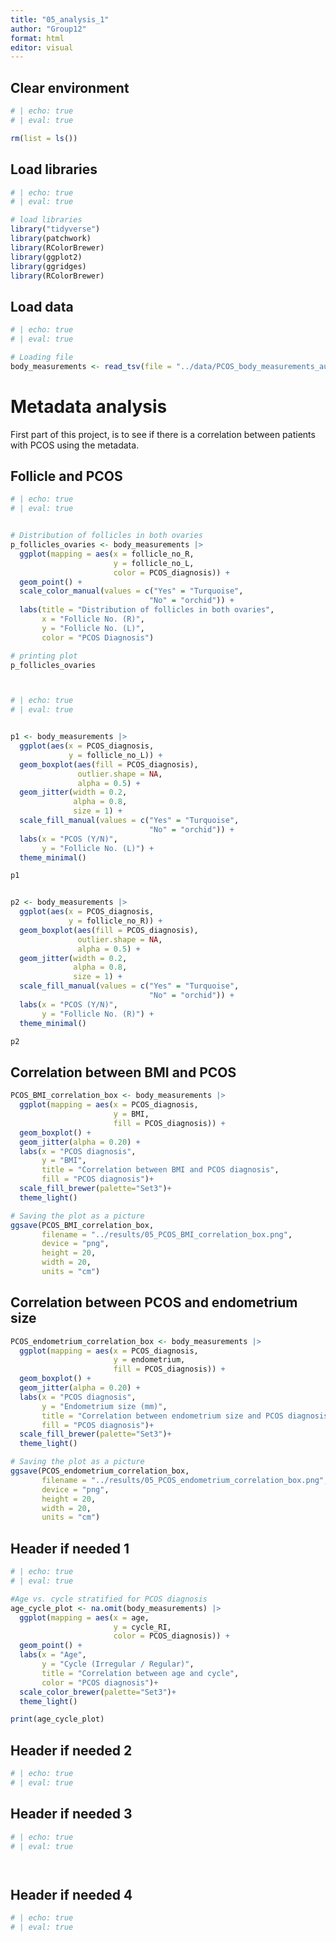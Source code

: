 ```yaml
---
title: "05_analysis_1"
author: "Group12"
format: html
editor: visual
---
```


## Clear environment

```r
# | echo: true
# | eval: true

rm(list = ls())
```

## Load libraries

```r
# | echo: true
# | eval: true

# load libraries
library("tidyverse")
library(patchwork)
library(RColorBrewer)
library(ggplot2)
library(ggridges)
library(RColorBrewer)

```

## Load data

```r
# | echo: true
# | eval: true

# Loading file
body_measurements <- read_tsv(file = "../data/PCOS_body_measurements_aug.tsv")

```

# Metadata analysis

First part of this project, is to see if there is a correlation between patients with PCOS using the metadata.

## Follicle and PCOS

```r
# | echo: true
# | eval: true


# Distribution of follicles in both ovaries
p_follicles_ovaries <- body_measurements |> 
  ggplot(mapping = aes(x = follicle_no_R,
                       y = follicle_no_L,
                       color = PCOS_diagnosis)) + 
  geom_point() + 
  scale_color_manual(values = c("Yes" = "Turquoise", 
                               "No" = "orchid")) + 
  labs(title = "Distribution of follicles in both ovaries",
       x = "Follicle No. (R)", 
       y = "Follicle No. (L)",
       color = "PCOS Diagnosis")

# printing plot
p_follicles_ovaries




```

```r

# | echo: true
# | eval: true


p1 <- body_measurements |> 
  ggplot(aes(x = PCOS_diagnosis, 
             y = follicle_no_L)) + 
  geom_boxplot(aes(fill = PCOS_diagnosis), 
               outlier.shape = NA, 
               alpha = 0.5) + 
  geom_jitter(width = 0.2, 
              alpha = 0.8, 
              size = 1) + 
  scale_fill_manual(values = c("Yes" = "Turquoise", 
                               "No" = "orchid")) + 
  labs(x = "PCOS (Y/N)", 
       y = "Follicle No. (L)") + 
  theme_minimal()

p1


p2 <- body_measurements |> 
  ggplot(aes(x = PCOS_diagnosis, 
             y = follicle_no_R)) + 
  geom_boxplot(aes(fill = PCOS_diagnosis), 
               outlier.shape = NA, 
               alpha = 0.5) + 
  geom_jitter(width = 0.2, 
              alpha = 0.8, 
              size = 1) + 
  scale_fill_manual(values = c("Yes" = "Turquoise", 
                               "No" = "orchid")) + 
  labs(x = "PCOS (Y/N)", 
       y = "Follicle No. (R)") + 
  theme_minimal()

p2
```

## Correlation between BMI and PCOS

```r
PCOS_BMI_correlation_box <- body_measurements |> 
  ggplot(mapping = aes(x = PCOS_diagnosis,
                       y = BMI,
                       fill = PCOS_diagnosis)) +
  geom_boxplot() +
  geom_jitter(alpha = 0.20) +
  labs(x = "PCOS diagnosis", 
       y = "BMI",
       title = "Correlation between BMI and PCOS diagnosis",
       fill = "PCOS diagnosis")+
  scale_fill_brewer(palette="Set3")+
  theme_light()

# Saving the plot as a picture
ggsave(PCOS_BMI_correlation_box,
       filename = "../results/05_PCOS_BMI_correlation_box.png",
       device = "png",
       height = 20,
       width = 20,
       units = "cm")


```

## Correlation between PCOS and endometrium size

```r
PCOS_endometrium_correlation_box <- body_measurements |> 
  ggplot(mapping = aes(x = PCOS_diagnosis,
                       y = endometrium,
                       fill = PCOS_diagnosis)) +
  geom_boxplot() +
  geom_jitter(alpha = 0.20) +
  labs(x = "PCOS diagnosis", 
       y = "Endometrium size (mm)",
       title = "Correlation between endometrium size and PCOS diagnosis",
       fill = "PCOS diagnosis")+
  scale_fill_brewer(palette="Set3")+
  theme_light()

# Saving the plot as a picture
ggsave(PCOS_endometrium_correlation_box,
       filename = "../results/05_PCOS_endometrium_correlation_box.png",
       device = "png",
       height = 20,
       width = 20,
       units = "cm")

```

## Header if needed 1

```r
# | echo: true
# | eval: true

#Age vs. cycle stratified for PCOS diagnosis
age_cycle_plot <- na.omit(body_measurements) |> 
  ggplot(mapping = aes(x = age,
                       y = cycle_RI,
                       color = PCOS_diagnosis)) +
  geom_point() +
  labs(x = "Age", 
       y = "Cycle (Irregular / Regular)",
       title = "Correlation between age and cycle",
       color = "PCOS diagnosis")+
  scale_color_brewer(palette="Set3")+
  theme_light()

print(age_cycle_plot)

```

## Header if needed 2

```r
# | echo: true
# | eval: true


```

## Header if needed 3

```r
# | echo: true
# | eval: true




```

## Header if needed 4

```r
# | echo: true
# | eval: true


```
